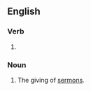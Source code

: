 ==English==

===Verb===
{{head|en|present participle}}

# {{present participle of|sermonize|lang=en|nocat=1}}

===Noun===
{{en-noun}}

# The giving of [[sermon]]s.